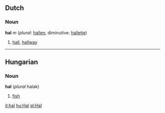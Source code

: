 ==Dutch==
===Noun===
'''hal''' ''m'' (''plural'': [[hallen]], diminutive: [[halletje]])

# [[hall]], [[hallway]]

----
==Hungarian==
===Noun===
'''hal''' (''plural'' halak)

# [[fish]]

[[it:hal]]
[[hu:Hal]]
[[pl:Hal]]
